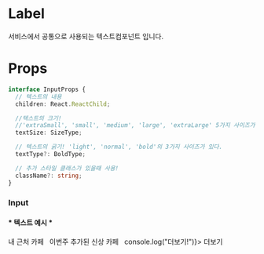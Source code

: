 

<Meta title="atoms/Text" component={Text} />

# Label

서비스에서 공통으로 사용되는 텍스트컴포넌트 입니다.

# Props

```ts
interface InputProps {
  // 텍스트의 내용
  children: React.ReactChild;

  //텍스트의 크기!
  //'extraSmall', 'small', 'medium', 'large', 'extraLarge' 5가지 사이즈가 있다
  textSize: SizeType;

  // 텍스트의 굵기! 'light', 'normal', 'bold'의 3가지 사이즈가 있다.
  textType?: BoldType;

  // 추가 스타일 클래스가 있을때 사용!
  className?: string;
}
```

### Input

<h4>* 텍스트 예시 *</h4>
<div>
    <Text textSize="medium" textType="bold">
      내 근처 카페&nbsp;&nbsp;
    </Text>
    <Text textSize="small" textType="normal">
      이번주 추가된 신상 카페&nbsp;&nbsp;
    </Text>
    <Text textSize="small" textType="normal" onClick={(e) => console.log("더보기!")}>
      더보기
    </Text>

</div>
